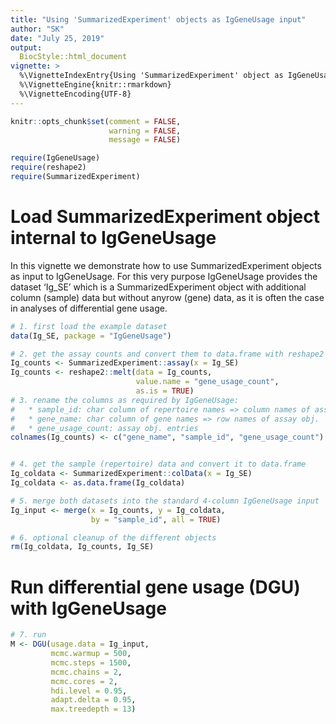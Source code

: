 ```yaml
---
title: "Using 'SummarizedExperiment' objects as IgGeneUsage input"
author: "SK"
date: "July 25, 2019"
output:
  BiocStyle::html_document
vignette: >
  %\VignetteIndexEntry{Using 'SummarizedExperiment' object as IgGeneUsage input}
  %\VignetteEngine{knitr::rmarkdown}
  %\VignetteEncoding{UTF-8}
---
```


```r
knitr::opts_chunk$set(comment = FALSE, 
                      warning = FALSE, 
                      message = FALSE)
```

```r
require(IgGeneUsage)
require(reshape2)
require(SummarizedExperiment)
```


# Load SummarizedExperiment object internal to IgGeneUsage
In this vignette we demonstrate how to use SummarizedExperiment objects as input
to IgGeneUsage. For this very purpose IgGeneUsage provides the dataset 'Ig_SE'
which is a SummarizedExperiment object with additional column (sample) data but 
without anyrow (gene) data, as it is often the case in analyses of differential
gene usage.

```r
# 1. first load the example dataset
data(Ig_SE, package = "IgGeneUsage")

# 2. get the assay counts and convert them to data.frame with reshape2
Ig_counts <- SummarizedExperiment::assay(x = Ig_SE)
Ig_counts <- reshape2::melt(data = Ig_counts, 
                            value.name = "gene_usage_count", 
                            as.is = TRUE)
# 3. rename the columns as required by IgGeneUsage:
#   * sample_id: char column of repertoire names => column names of assay obj.
#   * gene_name: char column of gene names => row names of assay obj.
#   * gene_usage_count: assay obj. entries
colnames(Ig_counts) <- c("gene_name", "sample_id", "gene_usage_count")


# 4. get the sample (repertoire) data and convert it to data.frame
Ig_coldata <- SummarizedExperiment::colData(x = Ig_SE)
Ig_coldata <- as.data.frame(Ig_coldata)

# 5. merge both datasets into the standard 4-column IgGeneUsage input
Ig_input <- merge(x = Ig_counts, y = Ig_coldata, 
                  by = "sample_id", all = TRUE)

# 6. optional cleanup of the different objects
rm(Ig_coldata, Ig_counts, Ig_SE)
```

# Run differential gene usage (DGU) with IgGeneUsage

```r
# 7. run
M <- DGU(usage.data = Ig_input,
         mcmc.warmup = 500,
         mcmc.steps = 1500,
         mcmc.chains = 2,
         mcmc.cores = 2,
         hdi.level = 0.95,
         adapt.delta = 0.95,
         max.treedepth = 13)
```


